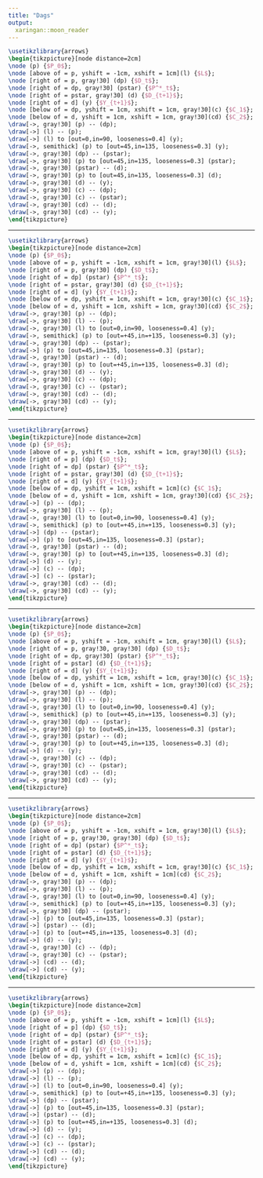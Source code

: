 ```yaml
---
title: "Dags"
output:
  xaringan::moon_reader
---
```


```tikz
\usetikzlibrary{arrows}
\begin{tikzpicture}[node distance=2cm]
\node (p) {$P_0$};
\node [above of = p, yshift = -1cm, xshift = 1cm](l) {$L$};
\node [right of = p, gray!30] (dp) {$D_t$};
\node [right of = dp, gray!30] (pstar) {$P^*_t$};
\node [right of = pstar, gray!30] (d) {$D_{t+1}$};
\node [right of = d] (y) {$Y_{t+1}$};
\node [below of = dp, yshift = 1cm, xshift = 1cm, gray!30](c) {$C_1$};
\node [below of = d, yshift = 1cm, xshift = 1cm, gray!30](cd) {$C_2$};
\draw[->, gray!30] (p) -- (dp);
\draw[->] (l) -- (p);
\draw[->] (l) to [out=0,in=90, looseness=0.4] (y);
\draw[->, semithick] (p) to [out=45,in=135, looseness=0.3] (y);
\draw[->, gray!30] (dp) -- (pstar);
\draw[->, gray!30] (p) to [out=45,in=135, looseness=0.3] (pstar);
\draw[->, gray!30] (pstar) -- (d);
\draw[->, gray!30] (p) to [out=45,in=135, looseness=0.3] (d);
\draw[->, gray!30] (d) -- (y);
\draw[->, gray!30] (c) -- (dp);
\draw[->, gray!30] (c) -- (pstar);
\draw[->, gray!30] (cd) -- (d);
\draw[->, gray!30] (cd) -- (y);
\end{tikzpicture}
```

---

```tikz
\usetikzlibrary{arrows}
\begin{tikzpicture}[node distance=2cm]
\node (p) {$P_0$};
\node [above of = p, yshift = -1cm, xshift = 1cm, gray!30](l) {$L$};
\node [right of = p, gray!30] (dp) {$D_t$};
\node [right of = dp] (pstar) {$P^*_t$};
\node [right of = pstar, gray!30] (d) {$D_{t+1}$};
\node [right of = d] (y) {$Y_{t+1}$};
\node [below of = dp, yshift = 1cm, xshift = 1cm, gray!30](c) {$C_1$};
\node [below of = d, yshift = 1cm, xshift = 1cm, gray!30](cd) {$C_2$};
\draw[->, gray!30] (p) -- (dp);
\draw[->, gray!30] (l) -- (p);
\draw[->, gray!30] (l) to [out=0,in=90, looseness=0.4] (y);
\draw[->, semithick] (p) to [out=+45,in=+135, looseness=0.3] (y);
\draw[->, gray!30] (dp) -- (pstar);
\draw[->] (p) to [out=45,in=135, looseness=0.3] (pstar);
\draw[->, gray!30] (pstar) -- (d);
\draw[->, gray!30] (p) to [out=+45,in=+135, looseness=0.3] (d);
\draw[->, gray!30] (d) -- (y);
\draw[->, gray!30] (c) -- (dp);
\draw[->, gray!30] (c) -- (pstar);
\draw[->, gray!30] (cd) -- (d);
\draw[->, gray!30] (cd) -- (y);
\end{tikzpicture}
```

---

```tikz

\usetikzlibrary{arrows}
\begin{tikzpicture}[node distance=2cm]
\node (p) {$P_0$};
\node [above of = p, yshift = -1cm, xshift = 1cm, gray!30](l) {$L$};
\node [right of = p] (dp) {$D_t$};
\node [right of = dp] (pstar) {$P^*_t$};
\node [right of = pstar, gray!30] (d) {$D_{t+1}$};
\node [right of = d] (y) {$Y_{t+1}$};
\node [below of = dp, yshift = 1cm, xshift = 1cm](c) {$C_1$};
\node [below of = d, yshift = 1cm, xshift = 1cm, gray!30](cd) {$C_2$};
\draw[->] (p) -- (dp);
\draw[->, gray!30] (l) -- (p);
\draw[->, gray!30] (l) to [out=0,in=90, looseness=0.4] (y);
\draw[->, semithick] (p) to [out=+45,in=+135, looseness=0.3] (y);
\draw[->] (dp) -- (pstar);
\draw[->] (p) to [out=45,in=135, looseness=0.3] (pstar);
\draw[->, gray!30] (pstar) -- (d);
\draw[->, gray!30] (p) to [out=+45,in=+135, looseness=0.3] (d);
\draw[->] (d) -- (y);
\draw[->] (c) -- (dp);
\draw[->] (c) -- (pstar);
\draw[->, gray!30] (cd) -- (d);
\draw[->, gray!30] (cd) -- (y);
\end{tikzpicture}
```

---

```tikz
\usetikzlibrary{arrows}
\begin{tikzpicture}[node distance=2cm]
\node (p) {$P_0$};
\node [above of = p, yshift = -1cm, xshift = 1cm, gray!30](l) {$L$};
\node [right of = p, gray!30, gray!30] (dp) {$D_t$};
\node [right of = dp, gray!30] (pstar) {$P^*_t$};
\node [right of = pstar] (d) {$D_{t+1}$};
\node [right of = d] (y) {$Y_{t+1}$};
\node [below of = dp, yshift = 1cm, xshift = 1cm, gray!30](c) {$C_1$};
\node [below of = d, yshift = 1cm, xshift = 1cm, gray!30](cd) {$C_2$};
\draw[->, gray!30] (p) -- (dp);
\draw[->, gray!30] (l) -- (p);
\draw[->, gray!30] (l) to [out=0,in=90, looseness=0.4] (y);
\draw[->, semithick] (p) to [out=+45,in=+135, looseness=0.3] (y);
\draw[->, gray!30] (dp) -- (pstar);
\draw[->, gray!30] (p) to [out=45,in=135, looseness=0.3] (pstar);
\draw[->, gray!30] (pstar) -- (d);
\draw[->, gray!30] (p) to [out=+45,in=+135, looseness=0.3] (d);
\draw[->] (d) -- (y);
\draw[->, gray!30] (c) -- (dp);
\draw[->, gray!30] (c) -- (pstar);
\draw[->, gray!30] (cd) -- (d);
\draw[->, gray!30] (cd) -- (y);
\end{tikzpicture}
```

---

```tikz
\usetikzlibrary{arrows}
\begin{tikzpicture}[node distance=2cm]
\node (p) {$P_0$};
\node [above of = p, yshift = -1cm, xshift = 1cm, gray!30](l) {$L$};
\node [right of = p, gray!30, gray!30] (dp) {$D_t$};
\node [right of = dp] (pstar) {$P^*_t$};
\node [right of = pstar] (d) {$D_{t+1}$};
\node [right of = d] (y) {$Y_{t+1}$};
\node [below of = dp, yshift = 1cm, xshift = 1cm, gray!30](c) {$C_1$};
\node [below of = d, yshift = 1cm, xshift = 1cm](cd) {$C_2$};
\draw[->, gray!30] (p) -- (dp);
\draw[->, gray!30] (l) -- (p);
\draw[->, gray!30] (l) to [out=0,in=90, looseness=0.4] (y);
\draw[->, semithick] (p) to [out=+45,in=+135, looseness=0.3] (y);
\draw[->, gray!30] (dp) -- (pstar);
\draw[->] (p) to [out=45,in=135, looseness=0.3] (pstar);
\draw[->] (pstar) -- (d);
\draw[->] (p) to [out=+45,in=+135, looseness=0.3] (d);
\draw[->] (d) -- (y);
\draw[->, gray!30] (c) -- (dp);
\draw[->, gray!30] (c) -- (pstar);
\draw[->] (cd) -- (d);
\draw[->] (cd) -- (y);
\end{tikzpicture}
```

---

```tikz
\usetikzlibrary{arrows}
\begin{tikzpicture}[node distance=2cm]
\node (p) {$P_0$};
\node [above of = p, yshift = -1cm, xshift = 1cm](l) {$L$};
\node [right of = p] (dp) {$D_t$};
\node [right of = dp] (pstar) {$P^*_t$};
\node [right of = pstar] (d) {$D_{t+1}$};
\node [right of = d] (y) {$Y_{t+1}$};
\node [below of = dp, yshift = 1cm, xshift = 1cm](c) {$C_1$};
\node [below of = d, yshift = 1cm, xshift = 1cm](cd) {$C_2$};
\draw[->] (p) -- (dp);
\draw[->] (l) -- (p);
\draw[->] (l) to [out=0,in=90, looseness=0.4] (y);
\draw[->, semithick] (p) to [out=+45,in=+135, looseness=0.3] (y);
\draw[->] (dp) -- (pstar);
\draw[->] (p) to [out=45,in=135, looseness=0.3] (pstar);
\draw[->] (pstar) -- (d);
\draw[->] (p) to [out=+45,in=+135, looseness=0.3] (d);
\draw[->] (d) -- (y);
\draw[->] (c) -- (dp);
\draw[->] (c) -- (pstar);
\draw[->] (cd) -- (d);
\draw[->] (cd) -- (y);
\end{tikzpicture}
```

